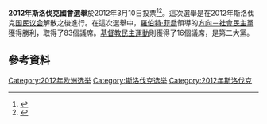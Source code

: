 {{expand|time=2015-12-14T10:09:57+00:00}}
'''2012年斯洛伐克國會選舉'''於2012年3月10日投票<ref>{{cite news |author=Rob Cameron |url=http://www.bbc.co.uk/news/world-europe-15265987 |title=BBC News – Slovakia votes down eurozone bailout expansion plans |publisher=BBC |accessdate=12 October 2011 |archive-date=2020-11-12 |archive-url=https://web.archive.org/web/20201112000757/https://www.bbc.co.uk/news/world-europe-15265987 |dead-url=no }}</ref><ref>{{cite news|url=http://www.bangkokpost.com/news/world/260859/slovak-opposition-ready-to-vote-for-efsf-urges-election |title=Slovak lawmakers reject eurozone's revamped EFSF rescue fund |newspaper=Bangkok Post |accessdate=12 October 2011}}</ref>。這次選舉是在2012年斯洛伐克[[国民议会_(斯洛伐克)|国民议会]]解散之後進行。在這次選舉中，[[羅伯特·菲喬|羅伯特·菲喬]]領導的[[方向－社會民主黨|方向－社會民主黨]]獲得勝利，取得了83個議席。[[基督教民主運動|基督教民主運動]]則獲得了16個議席，是第二大黨。

==參考資料==
{{reflist|30em}}

{{斯洛伐克選舉}}
[[Category:2012年欧洲选举|Category:2012年欧洲选举]]
[[Category:斯洛伐克选举|Category:斯洛伐克选举]]
[[Category:2012年斯洛伐克|Category:2012年斯洛伐克]]